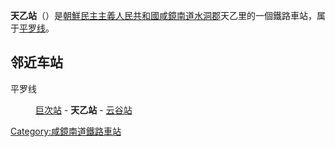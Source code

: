 {{unreferenced|time=2015-01-27T14:32:19+00:00}}
{{朝鮮半島車站資訊
|公司色 = blue
|文字色 = 
|站名 = 天乙站
|圖片 = 
|pxl = 
|圖片說明 =
|前一站 = [[巨次站|巨次]]
|前一站距離 = 6.0
|後一站距離 = 6.3
|後一站 = [[云谷站|云谷]]
|所屬路線 = [[平罗线|平罗线]]
|距離 = 170.9
|起點站 = [[平壤站|平壤]]
|諺文 = 천을역
|朝鮮漢字 = 天乙驛
|文觀部式 = Cheoneul-yeok
|馬-賴式 = Ch'ŏnŭl-yŏk
|副站名 = 
|車站編號 = 
|停站路線數 = 
|所屬公司 = [[朝鮮民主主義人民共和國鐵道省|朝鮮民主主義人民共和國鐵道省]]
|所在地 =[[咸镜南道|咸镜南道]][[水洞郡|水洞郡]]天乙里
|車站構造 = 地面车站
|月台配置 = 
|啟用年月日 =
|廢站年月日 = 
|上下車人次 = 
|統計年度 = 
|轉車 = 
|備註 = 
|全寬備註 = 
}}

'''天乙站'''（{{kor|諺=천을역|漢=天乙驛|羅=Ch'ŏnŭl-yŏk|f=y}}）是[[朝鮮民主主義人民共和國|朝鮮民主主義人民共和國]][[咸鏡南道|咸鏡南道]][[水洞郡|水洞郡]]天乙里的一個鐵路車站，属于[[平罗线|平罗线]]。

==邻近车站==
平罗线
:[[巨次站|巨次站]] - '''天乙站''' - [[云谷站|云谷站]]

{{朝鲜铁路小作品}}

{{平罗线}}

[[Category:咸鏡南道鐵路車站|Category:咸鏡南道鐵路車站]]